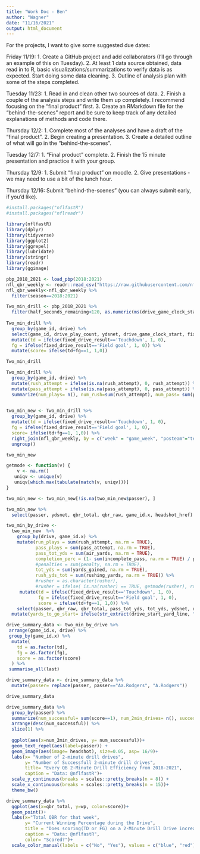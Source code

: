 ```yaml
---
title: "Work Doc - Ben"
author: "Wagner"
date: "11/16/2021"
output: html_document
---
```


For the projects, I want to give some suggested due dates:

Friday 11/19: 1. Create a GitHub project and add collaborators (I'll go through an example of this on Tuesday). 2. At least 1 data source obtained,  data read in to R, basic visualizations/summarizations to verify data is as expected. Start doing some data cleaning. 3. Outline of analysis plan with some of the steps completed.

Tuesday 11/23: 1. Read in and clean other two sources of data. 2. Finish a couple of the analysis steps and write them up completely. I recommend focusing on the "final product" first. 3. Create an RMarkdown file for the "behind-the-scenes" report and be sure to keep track of any detailed explanations of methods and code there. 

Thursday 12/2: 1. Complete most of the analyses and have a draft of the "final product". 2. Begin creating a presentation. 3. Create a detailed outline of what will go in the "behind-the-scenes". 

Tuesday 12/7: 1. "Final product" complete. 2. Finish the 15 minute presentation and practice it with your group. 

Thursday 12/9: 1. Submit "final product" on moodle. 2. Give presentations - we may need to use a bit of the lunch hour. 

Thursday 12/16: Submit "behind-the-scenes" (you can always submit early, if you'd like). 


```r
#install.packages("nflfastR")
#install.packages("nflreadr")
```

```r
library(nflfastR)
library(dplyr)
library(tidyverse)
library(ggplot2)
library(ggrepel)
library(lubridate)
library(stringr)
library(readr)
library(ggimage)

pbp_2018_2021 <- load_pbp(2018:2021)
nfl_qbr_weekly <- readr::read_csv("https://raw.githubusercontent.com/nflverse/espnscrapeR-data/master/data/qbr-nfl-weekly.csv")
nfl_qbr_weekly<-nfl_qbr_weekly %>% 
  filter(season==2018:2021)
```

```r
Two_min_drill <- pbp_2018_2021 %>% 
  filter(half_seconds_remaining<120, as.numeric(ms(drive_game_clock_start))<150) 
  
Two_min_drill %>% 
  group_by(game_id, drive) %>%
  select(game_id, drive_play_count, ydsnet, drive_game_clock_start, fixed_drive_result, name, posteam, week, drive_start_yard_line, wp) %>%
  mutate(td = ifelse(fixed_drive_result=='Touchdown', 1, 0),
  fg = ifelse(fixed_drive_result=='Field goal', 1, 0)) %>%
  mutate(score= ifelse(td+fg==1, 1,0))

```

```r
Two_min_drill

Two_min_drill %>% 
  group_by(game_id, drive) %>%
  mutate(rush_attempt = ifelse(is.na(rush_attempt), 0, rush_attempt)) %>% 
  mutate(pass_attempt = ifelse(is.na(pass_attempt), 0, pass_attempt)) %>%
  summarize(num_plays= n(), num_rush=sum(rush_attempt), num_pass= sum(pass_attempt))
  
```
```r
two_min_new <- Two_min_drill %>% 
  group_by(game_id, drive) %>%
  mutate(td = ifelse(fixed_drive_result=='Touchdown', 1, 0),
  fg = ifelse(fixed_drive_result=='Field goal', 1, 0), 
  score= ifelse(td+fg==1, 1,0)) %>%
  right_join(nfl_qbr_weekly, by = c("week" = "game_week", "posteam"="team_abb", "season" = "season")) %>% 
  ungroup()

two_min_new
```

```r
getmode <- function(v) {
    v <- na.rm()
   uniqv <- unique(v)
   uniqv[which.max(tabulate(match(v, uniqv)))]
}
```


```r
two_min_new <- two_min_new[!is.na(two_min_new$passer), ] 
```

```r
two_min_new %>%
  select(passer, ydsnet, qbr_total, qbr_raw, game_id.x, headshot_href)
```

```r
two_min_by_drive <- 
  two_min_new  %>%
    group_by(drive, game_id.x) %>%
    mutate(run_plays = sum(rush_attempt, na.rm = TRUE), 
           pass_plays = sum(pass_attempt, na.rm = TRUE), 
           pass_tot_yds = sum(air_yards, na.rm = TRUE), 
           completion_perc = (1- sum(incomplete_pass, na.rm = TRUE) / pass_plays), 
           #penalties = sum(penalty, na.rm = TRUE), 
           tot_yds = sum(yards_gained, na.rm = TRUE),
           rush_yds_tot = sum(rushing_yards, na.rm = TRUE)) %>% 
           #rusher = as.character(rusher),
           #rusher = ifelse( is.na(rusher) == TRUE, getmode(rusher), rusher)) %>% 
     mutate(td = ifelse(fixed_drive_result=='Touchdown', 1, 0),
            fg = ifelse(fixed_drive_result=='Field goal', 1, 0), 
            score = ifelse(td+fg==1, 1,0)) %>%
    select(passer, qbr_raw, qbr_total, pass_tot_yds, tot_yds, ydsnet, rush_yds_tot, rusher, completion_perc, run_plays, pass_plays, drive_yards_penalized, tot_yds, drive_game_clock_start, td, fg, score, posteam, drive_start_yard_line, headshot_href, wp) %>% 
  mutate(yards_to_go_start= ifelse(str_extract(drive_start_yard_line, "[A-Z]+")== posteam, 100- parse_number(drive_start_yard_line), parse_number(drive_start_yard_line))) 
```

```r
drive_summary_data <- two_min_by_drive %>%
 arrange(game_id.x, drive) %>% 
 group_by(game_id.x) %>% 
  mutate(
    td = as.factor(td), 
    fg = as.factor(fg), 
    score = as.factor(score)
  ) %>%
 summarise_all(last)

drive_summary_data <- drive_summary_data %>% 
  mutate(passer= replace(passer, passer=="Aa.Rodgers", "A.Rodgers"))

drive_summary_data
```

```r
drive_summary_data %>%
  group_by(passer) %>% 
  summarize(num_successful= sum(score==1), num_2min_drives= n(), success_perc= num_successful/num_2min_drives, headshot=headshot_href) %>%
  arrange(desc(num_successful)) %>% 
  slice(1) %>% 
      
  ggplot(aes(x=num_2min_drives, y= num_successful))+
  geom_text_repel(aes(label=passer)) +
  geom_image(aes(image= headshot), size=0.05, asp= 16/9)+
  labs(x= "Number of 2-minute drill drives",
       y= "Number of Successfull 2-minute drill drives",
       title= "Every QB 2-Minute Drill Efficiency from 2018-2021",
       caption = "Data: @nflfastR")+
  scale_y_continuous(breaks = scales::pretty_breaks(n = 8)) +
  scale_x_continuous(breaks = scales::pretty_breaks(n = 15))+
  theme_bw()
```

```r
drive_summary_data %>%
  ggplot(aes(x=qbr_total, y=wp, color=score))+ 
  geom_point()+
  labs(x="Total QBR for that week",
       y= "Current Winning Percentage during the Drive",
       title = "Does scoring(TD or FG) on a 2-Minute Drill Drive increase Win Percentage?",
       caption = "Data: @nflfastR",
       color= "Scored?")+
  scale_color_manual(labels = c("No", "Yes"), values = c("blue", "red"))
  
```


